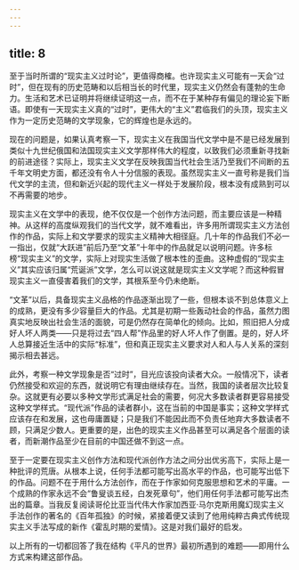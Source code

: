 ```yaml
---
---
---
```

title: 8
---




至于当时所谓的“现实主义过时论”，更值得商榷。也许现实主义可能有一天会“过时”，但在现有的历史范畴和以后相当长的时代里，现实主义仍然会有蓬勃的生命力。生活和艺术已证明并将继续证明这一点，而不在于某种存有偏见的理论妄下断语。即使有一天现实主义真的“过时”，更伟大的“主义”君临我们的头顶，现实主义作为一定历史范畴的文学现象，它的辉煌也是永远的。

现在的问题是，如果认真考察一下，现实主义在我国当代文学中是不是已经发展到类似十九世纪俄国和法国现实主义文学那样伟大的程度，以致我们必须重新寻找新的前进途径？实际上，现实主义文学在反映我国当代社会生活乃至我们不间断的五千年文明史方面，都还没有令人十分信服的表现。虽然现实主义一直号称是我们当代文学的主流，但和新近兴起的现代主义一样处于发展阶段，根本没有成熟到可以不再需要的地步。

现实主义在文学中的表现，绝不仅仅是一个创作方法问题，而主要应该是一种精神。从这样的高度纵观我们的当代文学，就不难看出，许多用所谓现实主义方法创作的作品，实际上和文学要求的现实主义精神大相径庭。几十年的作品我们不必一一指出，仅就“大跃进”前后乃至“文革”十年中的作品就足以说明问题。许多标榜“现实主义”的文学，实际上对现实生活做了根本性的歪曲。这种虚假的“现实主义”其实应该归属“荒诞派”文学，怎么可以说这就是现实主义文学呢？而这种假冒现实主义一直侵害着我们的文学，其根系至今仍未绝断。

“文革”以后，具备现实主义品格的作品逐渐出现了一些，但根本谈不到总体意义上的成熟，更没有多少容量巨大的作品。尤其是初期一些轰动社会的作品，虽然力图真实地反映出社会生活的面貌，可是仍然存在简单化的倾向。比如，照旧把人分成好人坏人两类——只是将过去“四人帮”作品里的好人坏人作了倒置。是的，好人坏人总算接近生活中的实际“标准”，但和真正现实主义要求对人和人与人关系的深刻揭示相去甚远。

此外，考察一种文学现象是否“过时”，目光应该投向读者大众。一般情况下，读者仍然接受和欢迎的东西，就说明它有理由继续存在。当然，我国的读者层次比较复杂。这就更有必要以多种文学形式满足社会的需要，何况大多数读者群更容易接受这种文学样式。“现代派”作品的读者群小，这在当前的中国是事实；这种文学样式应该存在和发展，这也毋庸置疑；只是我们不能因此而不负责任地弃大多数读者不顾，只满足少数人。更重要的是，出色的现实主义作品甚至可以满足各个层面的读者，而新潮作品至少在目前的中国还做不到这一点。

至于一定要在现实主义创作方法和现代派创作方法之间分出优劣高下，实际上是一种批评的荒唐。从根本上说，任何手法都可能写出高水平的作品，也可能写出低下的作品。问题不在于用什么方法创作，而在于作家如何克服思想和艺术的平庸。一个成熟的作家永远不会“鲁叟谈五经，白发死章句”，他们用任何手法都可能写出杰出的篇章。当我反复阅读哥伦比亚当代伟大作家加西亚·马尔克斯用魔幻现实主义手法创作的著名的《百年孤独》的时候，紧接着便又读到了他用纯粹古典式传统现实主义手法写成的新作《霍乱时期的爱情》。这是对我们最好的启发。

以上所有的一切都回答了我在结构《平凡的世界》最初所遇到的难题——即用什么方式来构建这部作品。